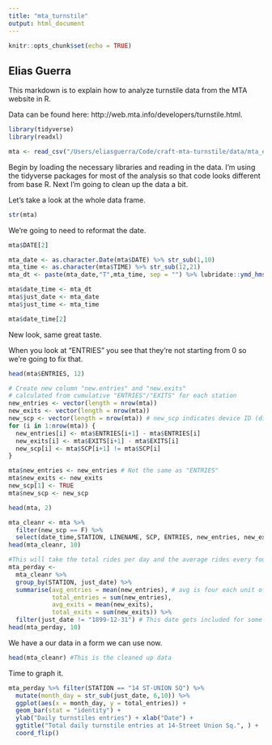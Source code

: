 ```yaml
---
title: "mta_turnstile"
output: html_document
---
```


```r
knitr::opts_chunk$set(echo = TRUE)
```

## Elias Guerra

This markdown is to explain how to analyze turnstile data from the MTA website in R. 

Data can be found here: http://web.mta.info/developers/turnstile.html. 

```r
library(tidyverse)
library(readxl)

mta <- read_csv("/Users/eliasguerra/Code/craft-mta-turnstile/data/mta_example14st.csv") 
```

Begin by loading the necessary libraries and reading in the data. I'm using the tidyverse packages for most of the analysis so that code looks different from base R. Next I'm going to clean up the data a bit. 

Let's take a look at the whole data frame. 

```r
str(mta)
```

We're going to need to reformat the date. 

``` r
mta$DATE[2]

mta_date <- as.character.Date(mta$DATE) %>% str_sub(1,10)
mta_time <- as.character(mta$TIME) %>% str_sub(12,21)
mta_dt <- paste(mta_date,"T",mta_time, sep = "") %>% lubridate::ymd_hms()

mta$date_time <- mta_dt
mta$just_date <- mta_date
mta$just_time <- mta_time

mta$date_time[2]
```

New look, same great taste.

When you look at "ENTRIES" you see that they're not starting from 0 so we're going to fix that. 

``` r
head(mta$ENTRIES, 12)

# Create new column "new.entries" and "new.exits" 
# calculated from cumulative "ENTRIES"/"EXITS" for each station
new_entries <- vector(length = nrow(mta))
new_exits <- vector(length = nrow(mta))
new_scp <- vector(length = nrow(mta)) # new_scp indicates device ID (dif turnstile?)
for (i in 1:nrow(mta)) {
  new_entries[i] <- mta$ENTRIES[i+1] - mta$ENTRIES[i]
  new_exits[i] <- mta$EXITS[i+1] - mta$EXITS[i]
  new_scp[i] <- mta$SCP[i+1] != mta$SCP[i]
}

mta$new_entries <- new_entries # Not the same as "ENTRIES" 
mta$new_exits <- new_exits
new_scp[1] <- TRUE
mta$new_scp <- new_scp

head(mta, 2)
```


``` r
mta_cleanr <- mta %>%
  filter(new_scp == F) %>% 
  select(date_time,STATION, LINENAME, SCP, ENTRIES, new_entries, new_exits, just_date, just_time)
head(mta_cleanr, 10)

#This will take the total rides per day and the average rides every four hours. 
mta_perday <-
  mta_cleanr %>%
  group_by(STATION, just_date) %>%
  summarise(avg_entries = mean(new_entries), # avg is four each unit of time data was collected, four hours
            total_entries = sum(new_entries),
            avg_exits = mean(new_exits),
            total_exits = sum(new_exits)) %>%
  filter(just_date != "1899-12-31") # This date gets included for some reason
head(mta_perday, 10)
```

We have a our data in a form we can use now.

``` r
head(mta_cleanr) #This is the cleaned up data
```

Time to graph it. 
```r
mta_perday %>% filter(STATION == "14 ST-UNION SQ") %>%
  mutate(month_day = str_sub(just_date, 6,10)) %>%
  ggplot(aes(x = month_day, y = total_entries)) +
  geom_bar(stat = "identity") +
  ylab("Daily turnstiles entries") + xlab("Date") + 
  ggtitle("Total daily turnstile entries at 14-Street Union Sq.", ) +
  coord_flip() 
```

